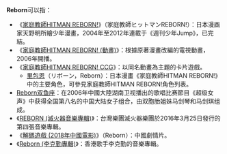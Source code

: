 '''Reborn'''可以指：
*《[[家庭教師HITMAN_REBORN!|家庭教師HITMAN REBORN!]]》（家庭教師ヒットマンREBORN!）：日本漫画家天野明所繪少年漫畫，2004年至2012年連載于《週刊少年Jump》，已完結。
*《[[家庭教師HITMAN_REBORN!_(動畫)|家庭教師HITMAN REBORN! (動畫)]]》：根據原著漫畫改編的電視動畫，2006年開播。
*《[[家庭教師HITMAN_REBORN!_CCG|家庭教師HITMAN REBORN! CCG]]》：以同名動畫為主題的卡片遊戲。
**[[里包恩|里包恩]]（リボーン，Reborn）：日本漫畫《家庭教師HITMAN REBORN!》中的主要角色，可參見家庭教師HITMAN REBORN!角色列表。
*[[Reborn雙魚座|Reborn双鱼座]]：在2006年中國大陸湖南卫视播出的歌唱比赛節目《超级女声》中获得全国第八名的中国大陆女子组合，由双胞胎姐妹马剑琴和马剑琪组成。
*《[[REBORN_(滅火器音樂專輯)|REBORN (滅火器音樂專輯)]]》：台灣樂團滅火器樂團於2016年3月25日發行的第四張音樂專輯。
*《[[解碼遊戲_(2018年中國電影)|解碼遊戲 (2018年中國電影)]]》（Reborn）：中國劇情片。
*《[[Reborn_(李克勤專輯)|Reborn (李克勤專輯)]]》：香港歌手李克勤的音樂專輯。 
{{disambig|Cat=非中文名称消歧义}}